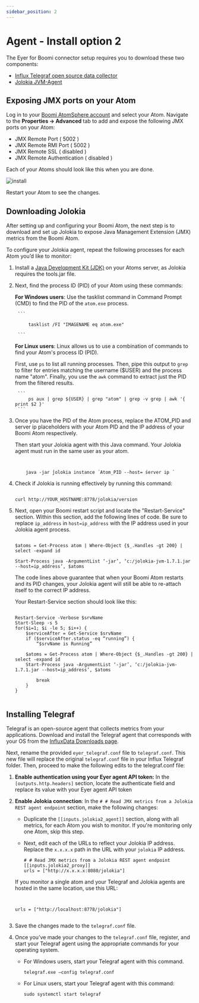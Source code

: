```yaml
---
sidebar_position: 2
---
```


# Agent - Install option 2 

The Eyer for Boomi connector setup requires you to download these two components:
* [Influx Telegraf open source data collector](https://www.influxdata.com/downloads/)
* [Jolokia JVM-Agent](https://jolokia.org/download.html)


## Exposing JMX ports on your Atom

Log in to your [Boomi AtomSphere account](https://platform.boomi.com/) and select your Atom. Navigate to the **Properties -> Advanced** tab to add and expose the following JMX ports on your Atom:


* JMX Remote Port ( 5002 )
* JMX Remote RMI Port ( 5002 )
* JMX Remote SSL ( disabled )
* JMX Remote Authentication ( disabled )

Each of your Atoms should look like this when you are done.




![install](./img/install.png)


Restart your Atom to see the changes.


## Downloading Jolokia

After setting up and configuring your Boomi Atom, the next step is to download and set up Jolokia to expose Java Management Extension (JMX) metrics from the Boomi Atom.

To configure your Jolokia agent, repeat the following processes for each Atom you’d like to monitor:



1. Install a [Java Development Kit (JDK)](https://www.oracle.com/ng/java/technologies/downloads/) on your Atoms server, as Jolokia requires the tools.jar file.
2. Next, find the process ID (PID) of your Atom using these commands:

    **For Windows users**: Use the tasklist command in Command Prompt (CMD) to find the PID of the `atom.exe` process.


        ```

            tasklist /FI "IMAGENAME eq atom.exe"

        ```



    **For Linux users**: Linux allows us to use a combination of commands to find your Atom's process ID (PID). 
    
     First, use `ps` to list all running processes. Then, pipe this output to `grep` to filter for entries matching the username ($USER) and the process name "atom". Finally, you use the `awk` command to extract just the PID from the filtered results.

        ```
            ps aux | grep ${USER} | grep "atom" | grep -v grep | awk '{ print $2 }'
        ```





3. Once you have the PID of the Atom process, replace the ATOM_PID and server ip placeholders with your Atom PID and the IP address of your Boomi Atom respectively.

    Then start your Jolokia agent with this Java command. Your Jolokia agent must run in the same user as your atom.

    ```


        java -jar ́jolokia instance ́ Atom_PID --host= ́server ip ́

    ```



5. Check if Jolokia is running effectively by running this command:

    ```

    curl http://YOUR_HOSTNAME:8778/jolokia/version

    ```



6. Next, open your Boomi restart script and locate the "Restart-Service" section. Within this section, add the following lines of code. Be sure to replace `ip_address` in `host=ip_address` with the IP address used in your Jolokia agent process.

	```

	$atoms = Get-Process atom | Where-Object {$_.Handles -gt 200} | select -expand id

    Start-Process java -ArgumentList ‘-jar’, ‘c:/jolokia-jvm-1.7.1.jar --host=ip_address’, $atoms

	```

	The code lines above guarantee that when your Boomi Atom restarts and its PID changes, your Jolokia agent will still be able to re-attach itself to the correct IP address.

    Your Restart-Service section should look like this:

	```

    Restart-Service -Verbose $srvName
    Start-Sleep -s 5
    for($i=1; $i -le 5; $i++) {
        $serviceAfter = Get-Service $srvName
        if ($serviceAfter.status -eq “running”) {
            “$srvName is Running”
        
        $atoms = Get-Process atom | Where-Object {$_.Handles -gt 200} | select -expand id
        Start-Process java -ArgumentList ‘-jar’, ‘c:/jolokia-jvm-1.7.1.jar --host=ip_address’, $atoms
        
            break
        }
    }


	```


## Installing Telegraf 

Telegraf is an open-source agent that collects metrics from your applications. Download and install the Telegraf agent that corresponds with your OS from the [InfluxData Downloads page](https://portal.influxdata.com/downloads/).

Next, rename the provided `eyer_telegraf.conf` file to `telegraf.conf`. This new file will replace the original `telegraf.conf` file in your Influx Telegraf folder. Then, proceed to make the following edits to the telegraf.conf file:



1. **Enable authentication using your Eyer agent API token:** In the `[outputs.http.headers]` section, locate the authenticate field and replace its value with your Eyer agent API token
2. **Enable Jolokia connection**: In the `# # Read JMX metrics from a Jolokia REST agent endpoint` section, make the following changes:
    * Duplicate the `[[inputs.jolokia2_agent]]` section, along with all metrics, for each Atom you wish to monitor. If you're monitoring only one Atom, skip this step.

    * Next, edit each of the URLs to reflect your Jolokia IP address. Replace the `x.x.x.x` path in the URL with your `jolokia` IP address.


        ```
        # # Read JMX metrics from a Jolokia REST agent endpoint
        [[inputs.jolokia2_proxy]]
        urls = ["http://x.x.x.x:8080/jolokia"]

        ```


	If you monitor a single atom and your Telegraf and Jolokia agents are hosted in the same location, use this URL:


    ```


    urls = ["http://localhost:8778/jolokia"]


    ```  



3. Save the changes made to the `telegraf.conf` file.


4. Once you’ve made your changes to the `telegraf.conf` file,  register, and start your Telegraf agent using the appropriate commands for your operating system.  



    * For Windows users, start your Telegraf agent with this command.

        ```
        telegraf.exe –config telegraf.conf
        ```



    * For Linux users, start your Telegraf agent with this command:

        ```
        sudo systemctl start telegraf

        ```
